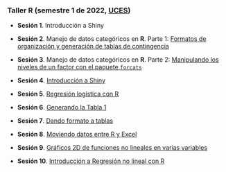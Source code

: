 
<br>
<br>

### Taller R (semestre 1 de 2022, [UCES](https://www.ces.edu.co/))

- **Sesión 1**. Introducción a Shiny

- **Sesión 2**. Manejo de datos categóricos en **R**. Parte 1: [Formatos de organización y generación de tablas de contingencia](Taller_DatosCateg_mar_2022/FormatosDatosCateg.html){target="Blank1"}

- **Sesión 3**. Manejo de datos categóricos en **R**. Parte 2: [Manipulando los niveles de un factor con el paquete `forcats`](Taller_DatosCateg_mar_2022/FormatosDatosCateg2.html){target="Blank2"}

- **Sesión 4**. [Introducción a Shiny](Taller_Shiny_abr_2022/IntroShiny.html){target="Blank3"}

- **Sesión 5**. [Regresión logística con R](Taller_DatosCateg_mar_2022/RegLogistica.html){target="Blank4"}

- **Sesión 6**. [Generando la Tabla 1](Taller_Tabla1/Taller_Tabla1.html){target="Blank5"}

- **Sesión 7**. [Dando formato a tablas](Taller_FormatoTablas/Taller_FormatoTablas.html){target="Blank6"}

- **Sesión 8**. [Moviendo datos entre R y Excel](Taller_R_Excel/Taller_R_Excel.html){target="Blank7"}

- **Sesión 9**. [Gráficos 2D de funciones no lineales en varias variables](Taller_Funciones_No_Lineales/Graficos_2D_fun_nonLineal_ggplot2.html){target="Blank8"}

- **Sesión 10**. [Introducción a Regresión no lineal con R](Taller_Funciones_No_Lineales/Taller_Regresion_NoLineal.html){target="Blank9"}


